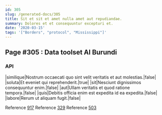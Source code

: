 ```yaml
---
id: 305
slug: /generated-docs/305
title: Sit et sit et amet nulla amet aut repudiandae.
summary: Dolores et et consequuntur excepturi et.
date: '2020-03-15'
tags: '["Borders", "protocol", "Mississippi"]'
---
```

<Partial />

## Page #305 : Data toolset AI Burundi
### API

|similique|Nostrum occaecati quo sint velit veritatis et aut molestias.|false|
|soluta|Et eveniet qui reprehenderit.|true|
|sit|Nesciunt dignissimos consequuntur enim.|false|
|aut|Ullam veritatis et quod ratione tempora.|false|
|quis|Debitis officia enim est expedita id ea expedita.|false|
|labore|Rerum ut aliquam fugit.|false|

Reference [917](/generated-docs/917)
Reference [329](/generated-docs/329)
Reference [503](/generated-docs/503)



